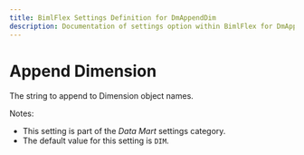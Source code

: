 ---
title: BimlFlex Settings Definition for DmAppendDim
description: Documentation of settings option within BimlFlex for DmAppendDim
---
<head>
  <meta name="varigenceProduct" content="BimlFlex"></meta>
  <meta name="varigenceArticleType" content="Reference"></meta>
</head>


# Append Dimension

The string to append to Dimension object names.

Notes:

* This setting is part of the *Data Mart* settings category.
* The default value for this setting is `DIM`.
